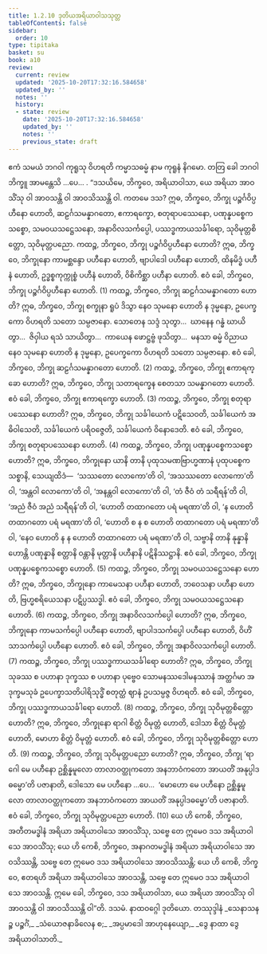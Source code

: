 ```yaml
---
title: 1.2.10 ဒုတိယအရိယာဝါသသုတ္တ
tableOfContents: false
sidebar:
  order: 10
type: tipitaka
basket: su
book: a10
review:
  current: review
  updated: '2025-10-20T17:32:16.584658'
  updated_by: ''
  notes: ''
  history:
  - state: review
    date: '2025-10-20T17:32:16.584658'
    updated_by: ''
    notes: ''
    previous_state: draft
---
```



<DynamicBreadcrumb />


<ReviewStatus review={frontmatter.review} showDetails={true} />

<HypothesisAnnotation frontmatter={frontmatter} />

<Division number="20" book="a10" e="ch" v="17" p="280">

<Paragraph number="119" book="a10">
ဧကံ သမယံ ဘဂဝါ ကုရူသု ဝိဟရတိ ကမ္မာသဓမ္မံ နာမ ကုရူနံ နိဂမော. တတြ ခေါ ဘဂဝါ ဘိက္ခူ အာမန္တေသိ …ပေ… .
</Paragraph>

<Paragraph number="120" book="a10">
“ဒသယိမေ, ဘိက္ခဝေ, အရိယာဝါသာ, ယေ အရိယာ အာဝသိံသု ဝါ အာဝသန္တိ ဝါ အာဝသိဿန္တိ ဝါ. ကတမေ ဒသ? ဣဓ, ဘိက္ခဝေ, ဘိက္ခု ပဉ္စင်္ဂဝိပ္ပဟီနော ဟောတိ, ဆဠင်္ဂသမန္နာဂတော, ဧကာရက္ခော, စတုရာပဿေနော, ပဏုန္နပစ္စေကသစ္စော, သမဝယသဋ္ဌေသနော, အနာဝိလသင်္ကပ္ပေါ, ပဿဒ္ဓကာယသင်္ခါရော, သုဝိမုတ္တစိတ္တော, သုဝိမုတ္တပညော.
</Paragraph>

<Paragraph number="121" book="a10">
ကထဉ္စ, ဘိက္ခဝေ, ဘိက္ခု ပဉ္စင်္ဂဝိပ္ပဟီနော ဟောတိ? ဣဓ, ဘိက္ခဝေ, ဘိက္ခုနော ကာမစ္ဆန္ဒော ပဟီနော ဟောတိ, ဗျာပါဒေါ ပဟီနော ဟောတိ, ထိနမိဒ္ဓံ ပဟီနံ ဟောတိ, ဥဒ္ဓစ္စကုက္ကုစ္စံ ပဟီနံ ဟောတိ, ဝိစိကိစ္ဆာ ပဟီနာ ဟောတိ. ဧဝံ ခေါ, ဘိက္ခဝေ, ဘိက္ခု ပဉ္စင်္ဂဝိပ္ပဟီနော ဟောတိ. (1)
</Paragraph>

<Paragraph number="122" book="a10">
ကထဉ္စ, ဘိက္ခဝေ, ဘိက္ခု ဆဠင်္ဂသမန္နာဂတော ဟောတိ? ဣဓ, ဘိက္ခဝေ, ဘိက္ခု စက္ခုနာ ရူပံ ဒိသွာ နေဝ သုမနော ဟောတိ န ဒုမ္မနော, ဥပေက္ခကော ဝိဟရတိ သတော သမ္ပဇာနော. သောတေန သဒ္ဒံ သုတွာ…  ဃာနေန ဂန္ဓံ ဃာယိတွာ…  ဇိဝှါယ ရသံ သာယိတွာ…  ကာယေန ဖောဋ္ဌဗ္ဗံ ဖုသိတွာ…  မနသာ ဓမ္မံ ဝိညာယ နေဝ သုမနော ဟောတိ န ဒုမ္မနော, ဥပေက္ခကော ဝိဟရတိ သတော သမ္ပဇာနော. ဧဝံ ခေါ, ဘိက္ခဝေ, ဘိက္ခု ဆဠင်္ဂသမန္နာဂတော ဟောတိ. (2)
</Paragraph>

<Paragraph number="123" book="a10">
ကထဉ္စ, ဘိက္ခဝေ, ဘိက္ခု ဧကာရက္ခော ဟောတိ? ဣဓ, ဘိက္ခဝေ, ဘိက္ခု သတာရက္ခေန စေတသာ သမန္နာဂတော ဟောတိ. ဧဝံ ခေါ, ဘိက္ခဝေ, ဘိက္ခု ဧကာရက္ခော ဟောတိ. (3)
</Paragraph>

<Paragraph number="124" book="a10">
ကထဉ္စ, ဘိက္ခဝေ, ဘိက္ခု စတုရာပဿေနော ဟောတိ? ဣဓ, ဘိက္ခဝေ, ဘိက္ခု သင်္ခါယေကံ ပဋိသေဝတိ, သင်္ခါယေကံ အဓိဝါသေတိ, သင်္ခါယေကံ ပရိဝဇ္ဇေတိ, သင်္ခါယေကံ ဝိနောဒေတိ. ဧဝံ ခေါ, ဘိက္ခဝေ, ဘိက္ခု စတုရာပဿေနော ဟောတိ. (4)
</Paragraph>

<Paragraph number="125" book="a10">
ကထဉ္စ, ဘိက္ခဝေ, ဘိက္ခု ပဏုန္နပစ္စေကသစ္စော ဟောတိ? ဣဓ, ဘိက္ခဝေ, ဘိက္ခုနော ယာနိ တာနိ ပုထုသမဏဗြာဟ္မဏာနံ ပုထုပစ္စေကသစ္စာနိ, သေယျထိဒံ—  ‘သဿတော လောကော’တိ ဝါ, ‘အသဿတော လောကော’တိ ဝါ, ‘အန္တဝါ လောကော’တိ ဝါ, ‘အနန္တဝါ လောကော’တိ ဝါ, ‘တံ ဇီဝံ တံ သရီရန်’တိ ဝါ, ‘အညံ ဇီဝံ အညံ သရီရန်’တိ ဝါ, ‘ဟောတိ တထာဂတော ပရံ မရဏာ’တိ ဝါ, ‘န ဟောတိ တထာဂတော ပရံ မရဏာ’တိ ဝါ, ‘ဟောတိ စ န စ ဟောတိ တထာဂတော ပရံ မရဏာ’တိ ဝါ, ‘နေဝ ဟောတိ န န ဟောတိ တထာဂတော ပရံ မရဏာ’တိ ဝါ, သဗ္ဗာနိ တာနိ နုန္နာနိ ဟောန္တိ ပဏုန္နာနိ စတ္တာနိ ဝန္တာနိ မုတ္တာနိ ပဟီနာနိ ပဋိနိဿဋ္ဌာနိ. ဧဝံ ခေါ, ဘိက္ခဝေ, ဘိက္ခု ပဏုန္နပစ္စေကသစ္စော ဟောတိ. (5)
</Paragraph>

<Paragraph number="126" book="a10">
ကထဉ္စ, ဘိက္ခဝေ, ဘိက္ခု သမဝယသဋ္ဌေသနော ဟောတိ? ဣဓ, ဘိက္ခဝေ, ဘိက္ခုနော ကာမေသနာ ပဟီနာ ဟောတိ, ဘဝေသနာ ပဟီနာ ဟောတိ, ဗြဟ္မစရိယေသနာ ပဋိပ္ပဿဒ္ဓါ. ဧဝံ ခေါ, ဘိက္ခဝေ, ဘိက္ခု သမဝယသဋ္ဌေသနော ဟောတိ. (6)
</Paragraph>

<Paragraph number="127" book="a10">
ကထဉ္စ, ဘိက္ခဝေ, ဘိက္ခု အနာဝိလသင်္ကပ္ပေါ ဟောတိ? ဣဓ, ဘိက္ခဝေ, ဘိက္ခုနော ကာမသင်္ကပ္ပေါ ပဟီနော ဟောတိ, ဗျာပါဒသင်္ကပ္ပေါ ပဟီနော ဟောတိ, ဝိဟိံသာသင်္ကပ္ပေါ ပဟီနော ဟောတိ. ဧဝံ ခေါ, ဘိက္ခဝေ, ဘိက္ခု အနာဝိလသင်္ကပ္ပေါ ဟောတိ. (7)
</Paragraph>

<Paragraph number="128" book="a10">
ကထဉ္စ, ဘိက္ခဝေ, ဘိက္ခု ပဿဒ္ဓကာယသင်္ခါရော ဟောတိ? ဣဓ, ဘိက္ခဝေ, ဘိက္ခု သုခဿ စ ပဟာနာ ဒုက္ခဿ စ ပဟာနာ ပုဗ္ဗေဝ သောမနဿဒေါမနဿာနံ အတ္ထင်္ဂမာ အဒုက္ခမသုခံ ဥပေက္ခာသတိပါရိသုဒ္ဓိံ စတုတ္ထံ ဈာနံ ဥပသမ္ပဇ္ဇ ဝိဟရတိ. ဧဝံ ခေါ, ဘိက္ခဝေ, ဘိက္ခု ပဿဒ္ဓကာယသင်္ခါရော ဟောတိ. (8)
</Paragraph>

<Paragraph number="129" book="a10">
ကထဉ္စ, ဘိက္ခဝေ, ဘိက္ခု သုဝိမုတ္တစိတ္တော ဟောတိ? ဣဓ, ဘိက္ခဝေ, ဘိက္ခုနော ရာဂါ စိတ္တံ ဝိမုတ္တံ ဟောတိ, ဒေါသာ စိတ္တံ ဝိမုတ္တံ ဟောတိ, မောဟာ စိတ္တံ ဝိမုတ္တံ ဟောတိ. ဧဝံ ခေါ, ဘိက္ခဝေ, ဘိက္ခု သုဝိမုတ္တစိတ္တော ဟောတိ. (9)
</Paragraph>

<Paragraph number="130" book="a10">
ကထဉ္စ, ဘိက္ခဝေ, ဘိက္ခု သုဝိမုတ္တပညော ဟောတိ? ဣဓ, ဘိက္ခဝေ, ဘိက္ခု ‘ရာဂေါ မေ ပဟီနော ဥစ္ဆိန္နမူလော တာလာဝတ္ထုကတော အနဘာဝံကတော အာယတိံ အနုပ္ပါဒဓမ္မော’တိ ပဇာနာတိ, ဒေါသော မေ ပဟီနော …ပေ…  ‘မောဟော မေ ပဟီနော ဥစ္ဆိန္နမူလော တာလာဝတ္ထုကတော အနဘာဝံကတော အာယတိံ အနုပ္ပါဒဓမ္မော’တိ ပဇာနာတိ. ဧဝံ ခေါ, ဘိက္ခဝေ, ဘိက္ခု သုဝိမုတ္တပညော ဟောတိ. (10)
</Paragraph>

<Paragraph number="131" book="a10">
ယေ ဟိ ကေစိ, ဘိက္ခဝေ, အတီတမဒ္ဓါနံ အရိယာ အရိယာဝါသေ အာဝသိံသု, သဗ္ဗေ တေ ဣမေဝ ဒသ အရိယာဝါသေ အာဝသိံသု; ယေ ဟိ ကေစိ, ဘိက္ခဝေ, အနာဂတမဒ္ဓါနံ အရိယာ အရိယာဝါသေ အာဝသိဿန္တိ, သဗ္ဗေ တေ ဣမေဝ ဒသ အရိယာဝါသေ အာဝသိဿန္တိ; ယေ ဟိ ကေစိ, ဘိက္ခဝေ, ဧတရဟိ အရိယာ အရိယာဝါသေ အာဝသန္တိ, သဗ္ဗေ တေ ဣမေဝ ဒသ အရိယာဝါသေ အာဝသန္တိ. ဣမေ ခေါ, ဘိက္ခဝေ, ဒသ အရိယာဝါသာ, ယေ အရိယာ အာဝသိံသု ဝါ အာဝသန္တိ ဝါ အာဝသိဿန္တိ ဝါ”တိ.

</Paragraph>
</Division>

<Paragraph number="132" type="center" book="a10">
ဒသမံ.



</Paragraph>

<Paragraph number="133" type="center" book="a10">
နာထဝဂ္ဂေါ ဒုတိယော.



</Paragraph>

<Paragraph number="134" type="center" book="a10">
တဿုဒ္ဒါနံ


</Paragraph>

<Paragraph number="135" type="verses" book="a10">
_သေနာသနဉ္စ ပဉ္စင်္ဂံ,_  
_သံယောဇနာခိလေန စ;_  
_အပ္ပမာဒေါ အာဟုနေယျော,_  
_ဒွေ နာထာ ဒွေ အရိယာဝါသာတိ._
</Paragraph>